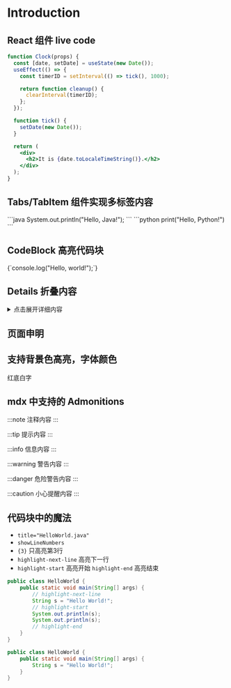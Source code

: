 # Introduction

## React 组件 live code

```jsx live
function Clock(props) {
  const [date, setDate] = useState(new Date());
  useEffect(() => {
    const timerID = setInterval(() => tick(), 1000);

    return function cleanup() {
      clearInterval(timerID);
    };
  });

  function tick() {
    setDate(new Date());
  }

  return (
    <div>
      <h2>It is {date.toLocaleTimeString()}.</h2>
    </div>
  );
}
```

## Tabs/TabItem 组件实现多标签内容


<Tabs>
  <TabItem value="java" label="Java">
    ```java System.out.println("Hello, Java!"); ```
  </TabItem>
  <TabItem value="python" label="Python">
    ```python print("Hello, Python!") ```
  </TabItem>
</Tabs>

## CodeBlock 高亮代码块


<CodeBlock language="js" title="hello.js">
  {`console.log("Hello, world!");`}
</CodeBlock>

## Details 折叠内容

<details>
  <summary>点击展开详细内容</summary>
  <div>这里是可折叠的内容，可以放更多说明或代码。</div>
</details>

## 页面申明


<TailProtocal />

## 支持背景色高亮，字体颜色


<MyHighlight color="white" background="red">红底白字</MyHighlight>

## mdx 中支持的 Admonitions

:::note
注释内容
:::

:::tip
提示内容
:::

:::info
信息内容
:::

:::warning
警告内容
:::

:::danger
危险警告内容
:::

:::caution
小心提醒内容
:::

## 代码块中的魔法

- `title="HelloWorld.java"` 
- `showLineNumbers`
- `{3}` 只高亮第3行
- `highlight-next-line` 高亮下一行
- `highlight-start` 高亮开始 `highlight-end` 高亮结束

```java title="HelloWorld.java" showLineNumbers
public class HelloWorld {
    public static void main(String[] args) {
        // highlight-next-line
        String s = "Hello World!";
        // highlight-start
        System.out.println(s);
        System.out.println(s);
        // highlight-end
    }
}
```

```java showLineNumbers {3}
public class HelloWorld {
    public static void main(String[] args) {
        String s = "Hello World!";
    }
}
```
